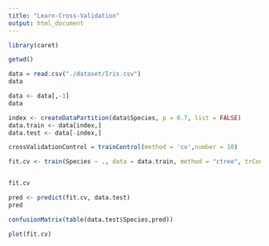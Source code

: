 ```yaml
---
title: "Learn-Cross-Validation"
output: html_document
---
```


```r
library(caret)
```
```r
getwd()
```
```r
data = read.csv("./dataset/Iris.csv")
data
```
```r
data <- data[,-1]
data
```


```r
index <- createDataPartition(data$Species, p = 0.7, list = FALSE)
data.train <- data[index,]
data.test <- data[-index,]
```


```r
crossValidationControl = trainControl(method = 'cv',number = 10)
```

```r
fit.cv <- train(Species ~ ., data = data.train, method = "ctree", trControl = crossValidationControl)


fit.cv
```
```r
pred <- predict(fit.cv, data.test)
pred
```
```r
confusionMatrix(table(data.test$Species,pred))
```
```r
plot(fit.cv)
```



